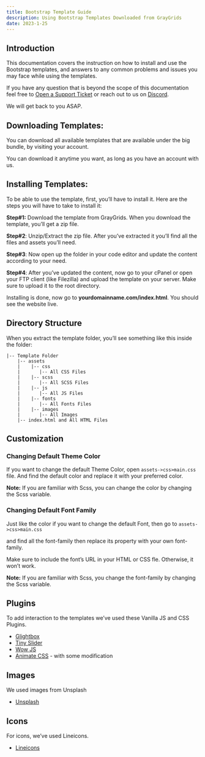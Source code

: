 ---
title: Bootstrap Template Guide
description: Using Bootstrap Templates Downloaded from GrayGrids
date: 2023-1-25
---

## Introduction

This documentation covers the instruction on how to install and use the Bootstrap templates, and answers to any common problems and issues you may face while using the templates.

If you have any question that is beyond the scope of this documentation feel free to [Open a Support Ticket](https://uideck.com/support/) or reach out to us on [Discord](https://pimjo.com/discord).

We will get back to you ASAP.

## Downloading Templates:

You can download all available templates that are available under the big bundle, by visiting your account.

You can download it anytime you want, as long as you have an account with us.

## **Installing Templates**:

To be able to use the template, first, you’ll have to install it. Here are the steps you will have to take to install it:

**Step#1:** Download the template from GrayGrids. When you download the template, you’ll get a zip file.

**Step#2**: Unzip/Extract the zip file. After you’ve extracted it you’ll find all the files and assets you’ll need.

**Step#3**: Now open up the folder in your code editor and update the content according to your need.

**Step#4**: After you’ve updated the content, now go to your cPanel or open your FTP client (like Filezilla) and upload the template on your server. Make sure to upload it to the root directory.

Installing is done, now go to **yourdomainname.com/index.html**. You should see the website live.

## **Directory Structure**

When you extract the template folder, you’ll see something like this inside the folder:

```
|-- Template Folder
    |-- assets
    |    |-- css
    |       |-- All CSS Files
    |    |-- scss
    |       |-- All SCSS Files
    |    |-- js
    |       |-- All JS Files
    |    |-- fonts
    |       |-- All Fonts Files
    |    |-- images
    |       |-- All Images
    |-- index.html and All HTML Files
```

## **Customization**

### **Changing Default Theme Color**

If you want to change the default Theme Color, open `assets->css>main.css` file. And find the default color and replace it with your preferred color.

**Note:** If you are familiar with Scss, you can change the color by changing the Scss variable.

### **Changing Default Font Family**

Just like the color if you want to change the default Font, then go to `assets->css>main.css`

and find all the font-family then replace its property with your own font-family.

Make sure to include the font’s URL in your HTML or CSS fle. Otherwise, it won’t work.

**Note:** If you are familiar with Scss, you change the font-family by changing the Scss variable.

## **Plugins**

To add interaction to the templates we’ve used these Vanilla JS and CSS Plugins.

- [Glightbox](https://biati-digital.github.io/glightbox/)
- [Tiny Slider](https://github.com/ganlanyuan/tiny-slider)
- [Wow JS](https://wowjs.uk/docs.html)
- [Animate CSS](https://animate.style/) - with some modification

## **Images**

We used images from Unsplash

- [Unsplash](https://unsplash.com/)

## **Icons**

For icons, we’ve used Lineicons.

- [Lineicons](https://lineicons.com/)
